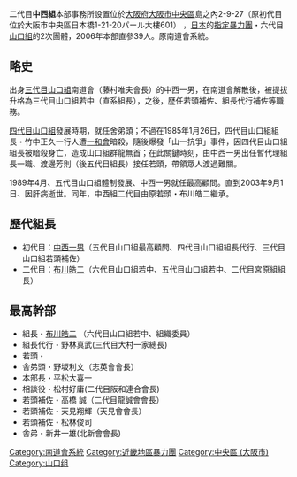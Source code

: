 {{grammar|time=2010-06-09T14:46:04+00:00}}
二代目'''中西組'''本部事務所設置位於[[大阪府|大阪府]][[大阪市|大阪市]][[中央區_(大阪市)|中央區]]島之內2-9-27（原初代目位於大阪市中央區日本橋1-21-20パール大樓601） ，[[日本|日本]]的[[指定暴力團|指定暴力團]]・六代目[[山口組|山口組]]的2次團體，2006年本部直參39人。原南道會系統。

==略史==
出身[[三代目山口組|三代目山口組]]南道會（藤村唯夫會長）的中西一男，在南道會解散後，被提拔升格為三代目山口組若中（直系組長），之後，歷任若頭補佐、組長代行補佐等職務。

[[四代目山口組|四代目山口組]]發展時期，就任舍弟頭；不過在1985年1月26日，四代目山口組組長・竹中正久一行人遭[[一和會|一和會]]暗殺，隨後爆發「山一抗爭」事件，因四代目山口組組長被暗殺身亡，造成山口組群龍無首；在此關鍵時刻，由中西一男出任暫代理組長一職、渡邊芳則（後五代目組長）接任若頭，帶領眾人渡過難關。

1989年4月、五代目山口組體制發展、中西一男就任最高顧問。直到2003年9月1日、因肝病逝世。同年，中西組二代目由原若頭・布川皓二繼承。

==歷代組長==
*初代目：[[中西一男|中西一男]]（五代目山口組最高顧問、四代目山口組組長代行、三代目山口組若頭補佐）
*二代目：[[布川皓二|布川皓二]]（六代目山口組若中、五代目山口組若中、二代目宮原組組長）

==最高幹部==
*組長・[[布川皓二|布川皓二]] （六代目山口組若中、組織委員）
*組長代行・野林真武(三代目大村一家總長)
*若頭・
*舎弟頭・野坂利文（志英會會長） 
*本部長・平松大喜一 
*相談役・松村好庸(二代目阪和連合會長)
*若頭補佐・高橋 誠（二代目龍誠會會長）
*若頭補佐・天見翔輝（天見會會長）
*若頭補佐・松林俊司
*舎弟・新井一雄(北新會會長) 

{{六代目山口組}}

{{DEFAULTSORT:Nakanishi-gumi}}
[[Category:南道會系統|Category:南道會系統]]
[[Category:近畿地區暴力團|Category:近畿地區暴力團]]
[[Category:中央區_(大阪市)|Category:中央區 (大阪市)]]
[[Category:山口组|Category:山口组]]
